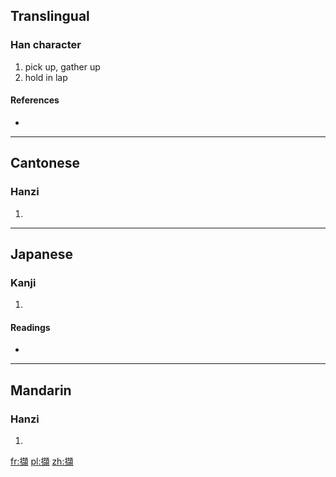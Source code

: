 {{also|撷}}
==Translingual==

===Han character===
{{Han char|rn=64|rad=手|as=15|sn=18|four=5108<sub>6</sub>|canj=手土口金 (QGRC)}}

# pick up, gather up
# hold in lap

====References====
* {{Han ref|kx=0461.090|dkj=12900|dj=0810.150|hdz=31978.110|uh=64F7|ud=25847|bh=C25E|bd=49758}}

----

==Cantonese==

===Hanzi===
{{yue-hanzi|jyut=|y=git3, kit3|sim=撷}}

# {{defn|lang=yue|sort=手15}}

----

==Japanese==

===Kanji===
{{ja-kanji|grade=|rs=手15}}

# {{defn|lang=ja|sort=手15}}

====Readings====
* {{ja-readings|on=[[けつ]] (ketsu)|kun=[[はさむ]] (hasamu)}}

----

==Mandarin==

===Hanzi===
{{cmn-hanzi|sim=撷|pin=[[xié]] ([[xie2]])|wg=hsieh<sup>2</sup>}}

# {{defn|lang=cmn|sort=手15}}

[[fr:擷]]
[[pl:擷]]
[[zh:擷]]